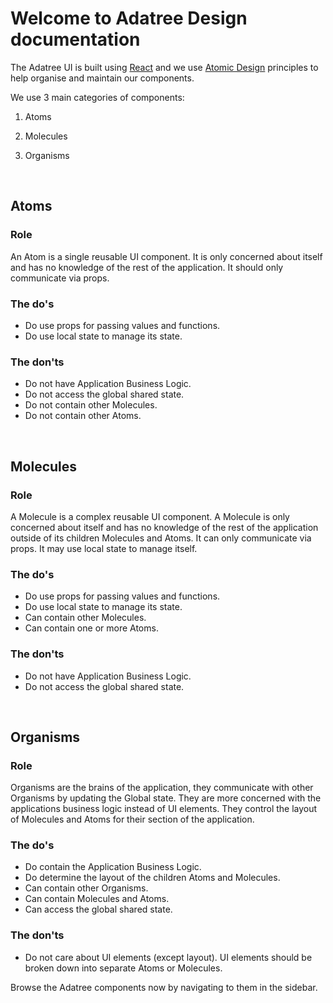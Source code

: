 
<Meta title="Introduction" />

<style>{`
  .pt {
    padding-top: 16px;
  }
  .pb {
    padding-bottom: 16px;
  }
  .pl {
    padding-left: 16px;
  }
  .pr {
    padding-right: 16px;
  }
`}</style>

# Welcome to Adatree Design documentation

The Adatree UI is built using [React](https://reactjs.org/) and we use [Atomic Design](https://bradfrost.com/blog/post/atomic-web-design/) principles to help organise and maintain our components.

We use 3 main categories of components:

1. Atoms

2. Molecules

3. Organisms

<br />

## Atoms

<div class="pt pl">

### Role

An Atom is a single reusable UI component. It is only concerned about itself and has no knowledge of the rest of the application. It should only communicate via props.

### The do's

- Do use props for passing values and functions.
- Do use local state to manage its state.

### The don'ts

- Do not have Application Business Logic.
- Do not access the global shared state.
- Do not contain other Molecules.
- Do not contain other Atoms.

</div>

<br />

## Molecules

<div class="pt pl">

### Role

A Molecule is a complex reusable UI component. A Molecule is only concerned about itself and has no knowledge of the rest of the application outside of its children Molecules and Atoms. It can only communicate via props. It may use local state to manage itself.

### The do's

- Do use props for passing values and functions.
- Do use local state to manage its state.
- Can contain other Molecules.
- Can contain one or more Atoms.

### The don'ts

- Do not have Application Business Logic.
- Do not access the global shared state.

</div>

<br />

## Organisms

<div class="pt pl">

### Role

Organisms are the brains of the application, they communicate with other Organisms by updating the Global state. They are more concerned with the applications business logic instead of UI elements. They control the layout of Molecules and Atoms for their section of the application.

### The do's

- Do contain the Application Business Logic.
- Do determine the layout of the children Atoms and Molecules.
- Can contain other Organisms.
- Can contain Molecules and Atoms.
- Can access the global shared state.

### The don'ts

- Do not care about UI elements (except layout). UI elements should be broken down into separate Atoms or Molecules.

Browse the Adatree components now by navigating to them in the sidebar.

</div>
